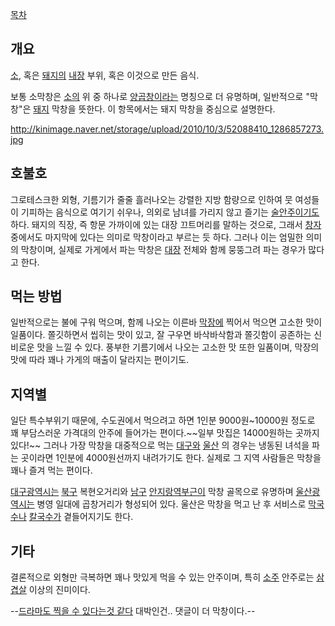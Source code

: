 [[목차]]
== 개요 ==
[[소]], 혹은 [[돼지]]의 [[내장]] 부위, 혹은 이것으로 만든 음식.

보통 소막창은 [[소]]의 위 중 하나로 [[양곱창]]이라는 명칭으로 더 유명하며, 일반적으로 "막창"은 [[돼지]] 막창을 뜻한다. 이 항목에서는 돼지 막창을 중심으로 설명한다.

http://kinimage.naver.net/storage/upload/2010/10/3/52088410_1286857273.jpg

== 호불호 ==
그로테스크한 외형, 기름기가 줄줄 흘러나오는 강렬한 지방 함량으로 인하여 뭇 여성들이 기피하는 음식으로 여기기 쉬우나, 의외로 남녀를 가리지 않고 즐기는 [[술안주]]이기도 하다. 돼지의 직장, 즉 항문 가까이에 있는 대장 끄트머리를 말하는 것으로, 그래서 [[창자]] 중에서도 마지막에 있다는 의미로 막창이라고 부르는 듯 하다. 그러나 이는 엄밀한 의미의 막창이며, 실제로 가게에서 파는 막창은 [[대장]] 전체와 함께 뭉뚱그려 파는 경우가 많다고 한다.

== 먹는 방법 ==
일반적으로는 불에 구워 먹으며, 함께 나오는 이른바 [[막장]]에 찍어서 먹으면 고소한 맛이 일품이다. 쫄깃하면서 씹히는 맛이 있고, 잘 구우면 바삭바삭함과 쫄깃함이 공존하는 신비로운 맛을 느낄 수 있다. 풍부한 기름기에서 나오는 고소한 맛 또한 일품이며, 막장의 맛에 따라 꽤나 가게의 매출이 달라지는 편이기도.

== 지역별 ==
일단 특수부위기 때문에, 수도권에서 먹으려고 하면 1인분 9000원~10000원 정도로 꽤 부담스러운 가격대의 안주에 들어가는 편이다.~~일부 맛집은  14000원하는 곳까지 있다!~~ 그러나 가장 막창을 대중적으로 먹는 [[대구]]와 [[울산]] 의 경우는 냉동된 녀석을 파는 곳이라면 1인분에 4000원선까지 내려가기도 한다. 실제로 그 지역 사람들은 막창을 꽤나 즐겨 먹는 편이다.

[[대구광역시]]는 [[북구(대구)|북구]] 복현오거리와 [[남구(대구)|남구]] [[안지랑역]]부근이 막창 골목으로 유명하며 [[울산광역시]]는 병영 일대에 곱창거리가 형성되어 있다. 울산은 막창을 먹고 난 후 서비스로 [[막국수]]나 [[칼국수]]가 곁들어지기도 한다. 

== 기타 ==
결론적으로 외형만 극복하면 꽤나 맛있게 먹을 수 있는 안주이며, 특히 [[소주]] 안주로는 [[삼겹살]] 이상의 진미이다.

--[http://todayhumor.com/?bestofbest_187362 드라마도 찍을 수 있다는것 같다] 대박인건.. 댓글이 더 막창이다.--
